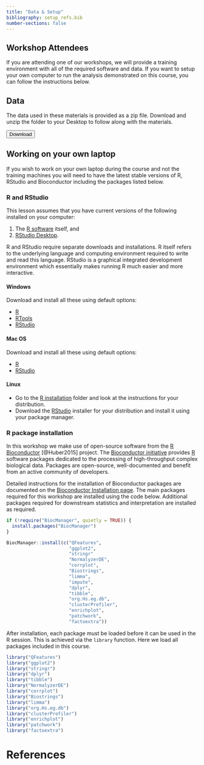 ```yaml
---
title: "Data & Setup"
bibliography: setup_refs.bib  
number-sections: false
---
```


<!-- 
Note for Training Developers:
We provide instructions for commonly-used software as commented sections below.
Uncomment the sections relevant for your materials, and add additional instructions where needed (e.g. specific packages used).
Note that we use tabsets to provide instructions for all three major operating systems.
-->

::: {.callout-tip level=2}
## Workshop Attendees

If you are attending one of our workshops, we will provide a training
environment with all of the required software and data. If you want to setup
your own computer to run the analysis demonstrated on this course, you can
follow the instructions below.
:::

## Data

The data used in these materials is provided as a zip file. 
Download and unzip the folder to your Desktop to follow along with the materials.

<!-- Note for Training Developers: add the link to 'href' -->
<a href="">
  <button class="btn"><i class="fa fa-download"></i> Download</button>
</a>

## Working on your own laptop

If you wish to work on your own laptop during the course and not the training
machines you will need to have the latest stable versions of R, RStudio and
Bioconductor including the packages listed below.

### R and RStudio

This lesson assumes that you have current versions of the following installed on 
your computer:

1. The [R software](https://cran.r-project.org/mirrors.html) itself, and
2. [RStudio Desktop](https://www.rstudio.com/products/rstudio/download/#download).

R and RStudio require separate downloads and installations. R itself refers to 
the underlying language and computing environment required to write and read 
this language. RStudio is a graphical integrated development environment which
essentially makes running R much easier and more interactive.  

<!-- ### Quarto -->

<!-- To develop and render the course materials website, you will need to install _Quarto_: -->

<!-- - Download and install [Quarto](https://quarto.org/docs/get-started/) (available for all major OS).  -->
<!-- - If you are developing materials using executable `.qmd` documents, it is recommended that you also install the extensions for your favourite IDE (e.g. RStudio, VS Code). -->
<!-- - If you are developing materials using **JupyterLab** or **Jupyter Notebooks**, please install [Jupytext](https://jupytext.readthedocs.io/en/latest/install.html). -->
<!--   - Use the [paired notebook](https://jupytext.readthedocs.io/en/latest/paired-notebooks.html) feature to have synchronised `.ipynb`/`.qmd` files. Only `.qmd` files should be pushed to the repository (`.ipynb` files have been added to `.gitignore`). -->


::: {.tabset group="os"}

#### Windows

Download and install all these using default options:

- [R](https://cran.r-project.org/bin/windows/base/release.html)
- [RTools](https://cran.r-project.org/bin/windows/Rtools/)
- [RStudio](https://www.rstudio.com/products/rstudio/download/#download)

#### Mac OS

Download and install all these using default options:

- [R](https://cran.r-project.org/bin/macosx/)
- [RStudio](https://www.rstudio.com/products/rstudio/download/#download)

#### Linux

- Go to the [R installation](https://cran.r-project.org/bin/linux/) folder and look at the instructions for your distribution.
- Download the [RStudio](https://www.rstudio.com/products/rstudio/download/#download) installer for your distribution and install it using your package manager.

:::

### R package installation

In this workshop we make use of open-source software from the 
[R](https://www.r-project.org) [Bioconductor](https://bioconductor.org) 
[@Huber2015] project. The [Bioconductor initiative](https://bioconductor.org) 
provides [R](https://www.r-project.org) software packages dedicated
to the processing of high-throughput complex biological data. Packages are
open-source, well-documented and benefit from an active community of developers.

Detailed instructions for the installation of Bioconductor packages are
documented on the [Bioconductor Installation page](http://bioconductor.org/install/). 
The main packages required for this workshop are installed using the code below.
Additional packages required for downstream statistics and interpretation are
installed as required.

```r
if (!require("BiocManager", quietly = TRUE)) {
  install.packages("BiocManager")
}

BiocManager::install(c("QFeatures",
                       "ggplot2",
                       "stringr"
                       "NormalyzerDE",
                       "corrplot",
                       "Biostrings",
                       "limma",
                       "impute",
                       "dplyr",
                       "tibble",
                       "org.Hs.eg.db",
                       "clusterProfiler",
                       "enrichplot",
                       "patchwork",
                       "factoextra"))
```

After installation, each package must be loaded before it can be used in the R
session. This is achieved via the `library` function. Here we load all packages 
included in this course.

```r
library("QFeatures")
library("ggplot2")
library("stringr")
library("dplyr")
library("tibble")
library("NormalyzerDE")
library("corrplot")
library("Biostrings")
library("limma")
library("org.Hs.eg.db")
library("clusterProfiler")
library("enrichplot")
library("patchwork")
library("factoextra")
```


<!--
### Conda

Open a terminal and run:

```bash
wget -q -O - https://repo.anaconda.com/miniconda/Miniconda3-latest-Linux-x86_64.sh
bash Miniconda3-latest-Linux-x86_64.sh -b
rm Miniconda3-latest-Linux-x86_64.sh
conda init
conda config --add channels defaults; conda config --add channels bioconda; conda config --add channels conda-forge; conda config --set channel_priority strict
conda install -y mamba
```

Note: Windows users can use WSL2 (see @wsl).
-->

<!--
### Singularity

::: {.panel-tabset group="os"}

#### Windows

You can use _Singularity_ from the _Windows Subsystem for Linux_ (see @wsl).  
Once you setup WSL, you can follow the instructions for Linux.

#### Mac OS

Singularity is [not available for Mac OS](https://docs.sylabs.io/guides/3.0/user-guide/installation.html#install-on-windows-or-mac).

#### Linux

These instructions are for _Ubuntu_ or _Debian_-based distributions[^1].

[^1]: See the [Singularity documentation page](https://docs.sylabs.io/guides/3.0/user-guide/installation.html#install-on-linux) for other distributions.

```bash
sudo apt update && sudo apt upgrade && sudo apt install runc
CODENAME=$(lsb_release -c | sed 's/Codename:\t//')
wget -O singularity.deb https://github.com/sylabs/singularity/releases/download/v3.10.2/singularity-ce_3.10.2-${CODENAME}_amd64.deb
sudo dpkg -i singularity.deb
rm singularity.deb
```

:::
-->


<!-- 
### Visual Studio Code

::: {.panel-tabset group="os"}

#### Windows

- Go to the [Visual Studio Code download page](https://code.visualstudio.com/Download) and download the installer for your operating system. 
  Double-click the downloaded file to install the software, accepting all the default options. 
- After completing the installation, go to your Windows Menu, search for "Visual Studio Code" and launch the application. 
- Go to "_File > Preferences > Settings_", then select "_Text Editor > Files_" on the drop-down menu on the left. Scroll down to the section named "_EOL_" and choose "_\\n_" (this will ensure that the files you edit on Windows are compatible with the Linux operating system).

#### Mac OS

- Go to the [Visual Studio Code download page](https://code.visualstudio.com/Download) and download the installer for Mac.
- Go to the Downloads folder and double-click the file you just downloaded to extract the application. Drag-and-drop the "Visual Studio Code" file to your "Applications" folder. 
- You can now open the installed application to check that it was installed successfully (the first time you launch the application you will get a warning that this is an application downloaded from the internet - you can go ahead and click "Open").

#### Linux (Ubuntu)

- Go to the [Visual Studio Code download page](https://code.visualstudio.com/Download) and download the installer for your Linux distribution. Install the package using your system's installer.

:::
 -->

# References
